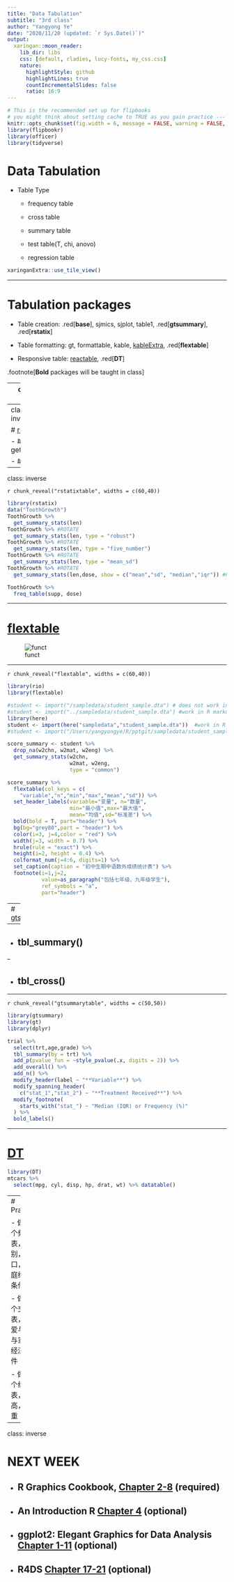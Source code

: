```yaml
---
title: "Data Tabulation"
subtitle: "3rd class"
author: "Yangyong Ye"
date: "2020/11/20 (updated: `r Sys.Date()`)"
output:
  xaringan::moon_reader:
    lib_dir: libs
    css: [default, rladies, lucy-fonts, my_css.css]
    nature:
      highlightStyle: github
      highlightLines: true
      countIncrementalSlides: false
      ratio: 16:9
---
```



```r

# This is the recommended set up for flipbooks
# you might think about setting cache to TRUE as you gain practice --- building flipbooks from scratch can be time consuming
knitr::opts_chunk$set(fig.width = 6, message = FALSE, warning = FALSE, comment = "", cache = F)
library(flipbookr)
library(officer)
library(tidyverse)
```



# Data Tabulation

- Table Type

  - frequency table

  - cross table
  
  - summary table
  
  - test table(T, chi, anovo)
  
  - regression table


```r
xaringanExtra::use_tile_view()
```


---

# Tabulation packages

- Table creation: .red[**base**], sjmics, sjplot, table1, .red[**gtsummary**], .red[**rstatix**]

- Table formatting: gt, formattable, kable, [kableExtra](https://cran.r-project.org/web/packages/kableExtra/vignettes/awesome_table_in_html.html#Overview), .red[**flextable**]

- Responsive table: [reactable](https://glin.github.io/reactable/index.html), .red[**DT**]

.footnote[**Bold** packages will be taught in class]


---
class: reverse
# base package

`r chunk_reveal("basetable")`

```r

head(mtcars)
table(mtcars$cyl)
table(mtcars$cyl,mtcars$vs)
summary(mtcars$mpg)
```


---
class: middle, inverse

# [rstatix](https://rpkgs.datanovia.com/rstatix/index.html)

- ## get_summary_stats()

- ## freq_table()

---
class: inverse

`r chunk_reveal("rstatixtable", widths = c(60,40))`

```r

library(rstatix)
data("ToothGrowth")
ToothGrowth %>% 
  get_summary_stats(len) 
ToothGrowth %>% #ROTATE
  get_summary_stats(len, type = "robust")
ToothGrowth %>% #ROTATE
  get_summary_stats(len, type = "five_number") 
ToothGrowth %>% #ROTATE
  get_summary_stats(len, type = "mean_sd") 
ToothGrowth %>% #ROTATE
  get_summary_stats(len,dose, show = c("mean","sd", "median","iqr")) #ROTATE

ToothGrowth %>% 
  freq_table(supp, dose)
```

---

# [flextable](https://davidgohel.github.io/flextable/)


![funct](flextable_functions.png)


---

`r chunk_reveal("flextable", widths = c(60,40))`

```r

library(rio)
library(flextable)

#student <- import("/sampledata/student_sample.dta") # does not work in R and R markdown
#student <- import("../sampledata/student_sample.dta") #work in R markdown not in R file
library(here)
student <- import(here("sampledata","student_sample.dta"))  #work in R and R markdown file
#student <- import("/Users/yangyongye/R/pptgit/sampledata/student_sample.dta") # work in both R and R markdown file

score_summary <- student %>% 
  drop_na(w2chn, w2mat, w2eng) %>%
  get_summary_stats(w2chn,
                    w2mat, w2eng, 
                    type = "common")

score_summary %>%
  flextable(col_keys = c(
    "variable","n","min","max","mean","sd")) %>%
  set_header_labels(variable="变量", n="数量",
                    min="最小值",max="最大值",
                    mean="均值",sd="标准差") %>% 
  bold(bold = T, part="header") %>%
  bg(bg="grey80",part = "header") %>%
  color(i=3, j=4,color = "red") %>% 
  width(j=3, width = 0.7) %>% 
  hrule(rule = "exact") %>%
  height(i=2, height = 0.4) %>%
  colformat_num(j=4:6, digits=1) %>% 
  set_caption(caption = "初中生期中语数外成绩统计表") %>% 
  footnote(i=1,j=2,
           value=as_paragraph("包括七年级、九年级学生"),
           ref_symbols = "a",
           part="header")
```





---
# [gtsummary](http://www.danieldsjoberg.com/gtsummary/articles/tbl_summary.html)

--

- ## tbl_summary()

--

- ## tbl_cross()

---

`r chunk_reveal("gtsummarytable", widths = c(50,50))`

```r
library(gtsummary)
library(gt)
library(dplyr)

trial %>% 
  select(trt,age,grade) %>% 
  tbl_summary(by = trt) %>%
  add_p(pvalue_fun = ~style_pvalue(.x, digits = 2)) %>%
  add_overall() %>%
  add_n() %>%
  modify_header(label ~ "**Variable**") %>%
  modify_spanning_header(
    c("stat_1","stat_2") ~ "**Treatment Received**") %>%
  modify_footnote(
    starts_with("stat_") ~ "Median (IQR) or Frequency (%)"
  ) %>%
  bold_labels()
```


---

# [DT](https://rstudio.github.io/DT/)

```r
library(DT)
mtcars %>% 
  select(mpg, cyl, disp, hp, drat, wt) %>% datatable()
```

---
# Practice 

- 做一个频数表，性别，户口，家庭经济条件

- 做一个交叉表，恋爱与否与家庭经济条件

- 做一个统计表，身高，体重

---
class: inverse

# NEXT WEEK

- ## R Graphics Cookbook, [Chapter 2-8](https://r-graphics.org) (required)

- ## An Introduction R [Chapter 4](https://intro2r.com/graphics-base-r.html) (optional)

- ## ggplot2:  Elegant Graphics for Data Analysis [Chapter 1-11](https://ggplot2-book.org/) (optional)

- ## R4DS [Chapter 17-21](https://r4ds.had.co.nz/program-intro.html) (optional)
